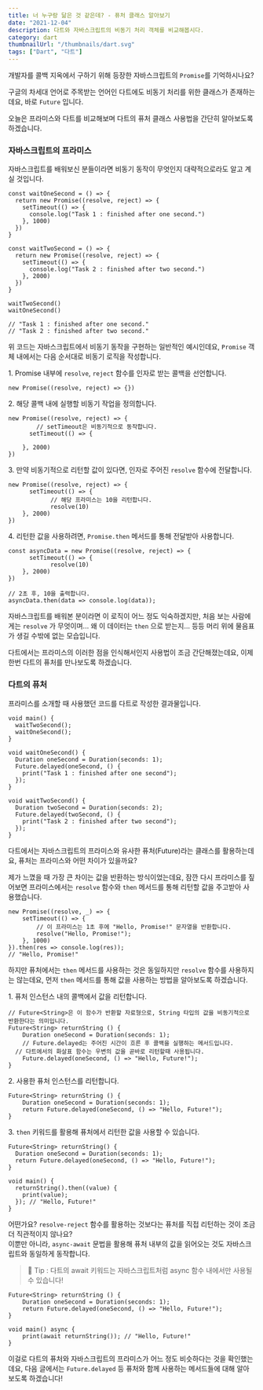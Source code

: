 ```yaml
---
title: 너 누구랑 닮은 것 같은데? - 퓨처 클래스 알아보기
date: "2021-12-04"
description: 다트와 자바스크립트의 비동기 처리 객체를 비교해봅시다.
category: dart
thumbnailUrl: "/thumbnails/dart.svg"
tags: ["Dart", "다트"]
---
```


개발자를 콜백 지옥에서 구하기 위해 등장한 자바스크립트의 `Promise`를 기억하시나요?

구글의 차세대 언어로 주목받는 언어인 다트에도 비동기 처리를 위한 클래스가 존재하는데요, 바로 `Future` 입니다.

오늘은 프라미스와 다트를 비교해보며 다트의 퓨처 클래스 사용법을 간단히 알아보도록 하겠습니다.

### 자바스크립트의 프라미스

자바스크립트를 배워보신 분들이라면 비동기 동작이 무엇인지 대략적으로라도 알고 계실 것입니다.

```
const waitOneSecond = () => {
  return new Promise((resolve, reject) => {
    setTimeout(() => {
      console.log("Task 1 : finished after one second.")
    }, 1000)
  })
}

const waitTwoSecond = () => {
  return new Promise((resolve, reject) => {
    setTimeout(() => {
      console.log("Task 2 : finished after two second.")
    }, 2000)
  })
}

waitTwoSecond()
waitOneSecond()

// "Task 1 : finished after one second."
// "Task 2 : finished after two second."
```

위 코드는 자바스크립트에서 비동기 동작을 구현하는 일반적인 예시인데요, `Promise` 객체 내에서는 다음 순서대로 비동기 로직을 작성합니다.

1\. Promise 내부에 `resolve`, `reject` 함수를 인자로 받는 콜백을 선언합니다.

```
new Promise((resolve, reject) => {})
```

2. 해당 콜백 내에 실행할 비동기 작업을 정의합니다.

```
new Promise((resolve, reject) => {
        // setTimeout은 비동기적으로 동작합니다.
      setTimeout(() => {

    }, 2000)
})
```

3. 만약 비동기적으로 리턴할 값이 있다면, 인자로 주어진 `resolve` 함수에 전달합니다.

```
new Promise((resolve, reject) => {
      setTimeout(() => {
            // 해당 프라미스는 10을 리턴합니다.
            resolve(10)
    }, 2000)
})
```

4. 리턴한 값을 사용하려면, `Promise.then` 메서드를 통해 전달받아 사용합니다.

```
const asyncData = new Promise((resolve, reject) => {
      setTimeout(() => {
            resolve(10)
    }, 2000)
})

// 2초 후, 10을 출력합니다.
asyncData.then(data => console.log(data));
```

자바스크립트를 배워본 분이라면 이 로직이 어느 정도 익숙하겠지만, 처음 보는 사람에게는 `resolve` 가 무엇이며... 왜 이 데이터는 `then` 으로 받는지... 등등 머리 위에 물음표가 생길 수밖에 없는 모습입니다.

다트에서는 프라미스의 이러한 점을 인식해서인지 사용법이 조금 간단해졌는데요, 이제 한번 다트의 퓨처를 만나보도록 하겠습니다.

### 다트의 퓨처

프라미스를 소개할 때 사용했던 코드를 다트로 작성한 결과물입니다.

```
void main() {
  waitTwoSecond();
  waitOneSecond();
}

void waitOneSecond() {
  Duration oneSecond = Duration(seconds: 1);
  Future.delayed(oneSecond, () {
    print("Task 1 : finished after one second");
  });
}

void waitTwoSecond() {
  Duration twoSecond = Duration(seconds: 2);
  Future.delayed(twoSecond, () {
    print("Task 2 : finished after two second");
  });
}
```

다트에서는 자바스크립트의 프라미스와 유사한 퓨처(Future)라는 클래스를 활용하는데요, 퓨처는 프라미스와 어떤 차이가 있을까요?

제가 느꼈을 때 가장 큰 차이는 값을 반환하는 방식이었는데요, 잠깐 다시 프라미스를 짚어보면 프라미스에서는 `resolve` 함수와 `then` 메서드를 통해 리턴할 값을 주고받아 사용했습니다.

```
new Promise((resolve, _) => {
    setTimeout(() => {
        // 이 프라미스는 1초 후에 "Hello, Promise!" 문자열을 반환합니다.
        resolve("Hello, Promise!");
    }, 1000)
}).then(res => console.log(res));
// "Hello, Promise!"
```

하지만 퓨처에서는 `then` 메서드를 사용하는 것은 동일하지만 `resolve` 함수를 사용하지는 않는데요, 먼저 `then` 메서드를 통해 값을 사용하는 방법을 알아보도록 하겠습니다.

1\. 퓨처 인스턴스 내의 콜백에서 값을 리턴합니다.

```
// Future<String>은 이 함수가 반환할 자료형으로, String 타입의 값을 비동기적으로 반환한다는 의미입니다.
Future<String> returnString () {
    Duration oneSecond = Duration(seconds: 1);
    // Future.delayed는 주어진 시간이 흐른 후 콜백을 실행하는 메서드입니다.
  // 다트에서의 화살표 함수는 우변의 값을 곧바로 리턴할때 사용됩니다.
    Future.delayed(oneSecond, () => "Hello, Future!");
}
```

2\. 사용한 퓨처 인스턴스를 리턴합니다.

```
Future<String> returnString () {
    Duration oneSecond = Duration(seconds: 1);
    return Future.delayed(oneSecond, () => "Hello, Future!");
}
```

3. `then` 키워드를 활용해 퓨처에서 리턴한 값을 사용할 수 있습니다.

```
Future<String> returnString() {
  Duration oneSecond = Duration(seconds: 1);
  return Future.delayed(oneSecond, () => "Hello, Future!");
}

void main() {
  returnString().then((value) {
    print(value);
  }); // "Hello, Future!"
}
```

어떤가요? `resolve-reject` 함수를 활용하는 것보다는 퓨처를 직접 리턴하는 것이 조금 더 직관적이지 않나요?  
이뿐만 아니라, `async-await` 문법을 활용해 퓨처 내부의 값을 읽어오는 것도 자바스크립트와 동일하게 동작합니다.

> 🎯 Tip : 다트의 await 키워드는 자바스크립트처럼 async 함수 내에서만 사용될 수 있습니다!

```
Future<String> returnString () {
    Duration oneSecond = Duration(seconds: 1);
    return Future.delayed(oneSecond, () => "Hello, Future!");
}

void main() async {
    print(await returnString()); // "Hello, Future!"
}
```

이걸로 다트의 퓨처와 자바스크립트의 프라미스가 어느 정도 비슷하다는 것을 확인했는데요, 다음 글에서는 `Future.delayed` 등 퓨처와 함께 사용하는 메서드들에 대해 알아보도록 하겠습니다!
